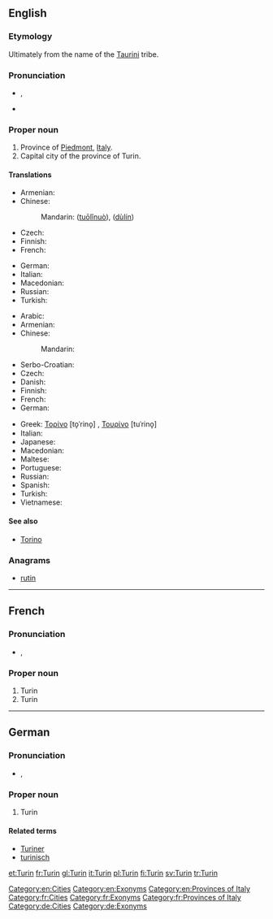 ==English==
{{rfc-auto}}

===Etymology===
Ultimately from the name of the [[w:Taurini|Taurini]] tribe.

===Pronunciation===
* {{a|UK}} {{IPA|/tjɜː(ɹ)ˈɪn/}}, {{X-SAMPA|/tj3:(r)"In/}}
* {{rhymes|ɪn}}

===Proper noun===
{{en-proper noun}}

# Province of [[Piedmont]], [[Italy]].
# Capital city of the province of Turin.

====Translations====
{{trans-top|province}}
* Armenian: {{t-|hy|Թուրին|tr=T’urin}}
* Chinese:
*: Mandarin: {{zh-ts|托里諾|托里诺}} ([[tuō]][[lǐ]][[nuò]]), {{zh-ts|杜林|杜林}} ([[dù]][[lín]])
* Czech: {{t+|cs|Turín|m}}
* Finnish: {{t+|fi|Torino}}
* French: {{t+|fr|Turin}}
{{trans-mid}}
* German: {{t-|de|Turin}}
* Italian: {{t+|it|Torino}}
* Macedonian: {{t-|mk|Торино|n|tr=Toríno}}
* Russian: {{t+|ru|Турин|tr=Turín}}
* Turkish: {{t+|tr|Torino}}
{{trans-bottom}}

{{trans-top|city}}
* Arabic: {{t-|ar|تورينو|m|tr=turiinu}}
* Armenian: {{t-|hy|Թուրին|tr=T’urin}}
* Chinese:
*: Mandarin: {{t|cmn|杜林|tr=Dùlín|sc=Hani}}
* Serbo-Croatian: {{t|sh|Torino}}
* Czech: {{t+|cs|Turín|m}}
* Danish: {{t-|da|Torino|c}}
* Finnish: {{t+|fi|Torino}}
* French: {{t+|fr|Turin}}
* German: {{t-|de|Turin|n}}
{{trans-mid}}
* Greek: [[Τορίνο]] [to̞ˈrino̞] {{n}}, [[Τουρίνο]] [tuˈrino̞] {{n}}
* Italian: {{t+|it|Torino|f}}
* Japanese: {{t-|ja|トリノ|tr=Torino}}
* Macedonian: {{t-|mk|Торино|n|tr=Toríno}}
* Maltese: {{t-|mt|Turin|xs=Maltese}}
* Portuguese: {{t|pt|Turim}}
* Russian: {{t+|ru|Турин|m|tr=Turín}}
* Spanish: {{t+|es|Turín|m}}
* Turkish: {{t+|tr|Torino}}
* Vietnamese: {{t-|vi|Torino|xs=Vietnamese}}
{{trans-bottom}}

====See also====
* [[Torino]]

===Anagrams===
* [[rutin#English|rutin]]

[[Category:en:Cities]]
[[Category:en:Exonyms]]
[[Category:en:Provinces of Italy]]

----

==French==

===Pronunciation===
* {{IPA|/tyrɛ̃/|lang=fr}}, {{X-SAMPA|/tyrE~/|lang=fr}}

===Proper noun===
{{fr-proper noun}}

# Turin {{gloss|province}}
# Turin {{gloss|city}}

[[Category:fr:Cities]]
[[Category:fr:Exonyms]]
[[Category:fr:Provinces of Italy]]

----

==German==

===Pronunciation===
* {{IPA|/tuˈriːn/|lang=de}}, {{X-SAMPA|/tu"ri:n/|lang=de}}

===Proper noun===
{{head|de|proper noun}}

# Turin

====Related terms====
* [[Turiner]]
* [[turinisch]]

[[Category:de:Cities]]
[[Category:de:Exonyms]]

[[et:Turin]]
[[fr:Turin]]
[[gl:Turin]]
[[it:Turin]]
[[pl:Turin]]
[[fi:Turin]]
[[sv:Turin]]
[[tr:Turin]]